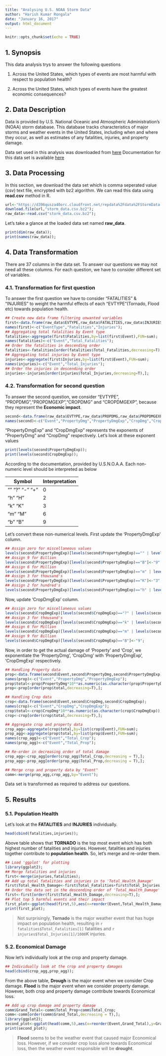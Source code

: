 ```yaml
---
title: "Analysing U.S. NOAA Storm Data"
author: "Harish Kumar Rongala"
date: "January 16, 2017"
output: html_document
---
```


```r
knitr::opts_chunk$set(echo = TRUE)
```

## 1. Synopsis

This data analysis trys to answer the following questions

1. Across the United States, which types of events are most harmful with respect to population health?


2. Across the United States, which types of events have the greatest economic consequences?




## 2. Data Description

Data is provided by U.S. National Oceanic and Atmospheric Administration's (NOAA) storm database. This database tracks characteristics of major storms and weather events in the United States, including when and where they occur, as well as estimates of any fatalities, injuries, and property damage.

Data set used in this analysis was downloaded from [here](https://d396qusza40orc.cloudfront.net/repdata%2Fdata%2FStormData.csv.bz2)
Documentation for this data set is available [here](https://d396qusza40orc.cloudfront.net/repdata%2Fpeer2_doc%2Fpd01016005curr.pdf)



## 3. Data Processing

In this section, we download the data set which is comma seperated value (csv) text file, encrypted with bz2 algorithm. We can read this data using __read.csv__ method in R.


```r
url<-"https://d396qusza40orc.cloudfront.net/repdata%2Fdata%2FStormData.csv.bz2";
download.file(url,"storm_data.csv.bz2");
raw_data<-read.csv("storm_data.csv.bz2");
```

Let's take a glance at the loaded data set named **raw_data**.
```r
print(dim(raw_data));
print(names(raw_data));
```

## 4. Data Transformation


There are 37 columns in the data set. To answer our questions we may not need all these columns. For each question, we have to consider different set of variables. 

### 4.1. Transformation for first question

To answer the first question we have to consider "FATALITIES" & "INJURIES" to weight the harmful effects of each "EVTYPE"(Tornado, Flood etc) towards population health. 

```r
## Create new data frame filtering unwanted variables
first<-data.frame(raw_data$EVTYPE,raw_data$FATALITIES,raw_data$INJURIES);
names(first)<-c("EventType","Fatalities","Injuries");
## Aggregating total fatalities by Event type
fatalities<-aggregate(first$Fatalities,by=list(first$Event),FUN=sum);
names(fatalities)<-c("Event","Total_Fatalities");
## Order the fatalities in descending order
fatalities<-fatalities[order(fatalities$Total_Fatalities,decreasing=T),];
## Aggregating total injuries by Event type
injuries<-aggregate(first$Injuries,by=list(first$Event),FUN=sum);
names(injuries)<-c("Event","Total_Injuries");
## Order the injuries in descending order
injuries<-injuries[order(injuries$Total_Injuries,decreasing=T),];
```


### 4.2. Transformation for second question

To answer the second question, we consider "EVTYPE", "PROPDMG","PROPDMGEXP","CROPDMG" and "CROPDMGEXP", because they represent the **Economic impact**.

```r
second<-data.frame(raw_data$EVTYPE,raw_data$PROPDMG,raw_data$PROPDMGEXP,raw_data$CROPDMG,raw_data$CROPDMGEXP);
names(second)<-c("Event","PropertyDmg","PropertyDmgExp","CropDmg","CropDmgExp");


```

"PropertyDmgExp" and "CropDmgExp" represents the exponents of "PropertyDmg" and "CropDmg" respectively. Let's look at these exponent values

```r
print(levels(second$PropertyDmgExp));
print(levels(second$CropDmgExp));
```

According to the documentation, provided by U.S.N.O.A.A. Each non-numeric level should be interpreted as below


|   Symbol       |    Interpretation  |
-----------------|---------------------
| "" "?" "-" "+" |          0         |
|    "h" "H"     |          2         |
|    "k" "K"     |          3         |
|    "m" "M"     |          6         |
|    "b" "B"     |          9         |

Let's convert these non-numerical levels. First update the 'PropertyDmgExp' column.


```r
## Assign zero for miscellaneous values
levels(second$PropertyDmgExp)[levels(second$PropertyDmgExp)=="" | levels(second$PropertyDmgExp)=="-" | levels(second$PropertyDmgExp)=="?" | levels(second$PropertyDmgExp)=="+"]<-"0";
## Assign 9 for Billion
levels(second$PropertyDmgExp)[levels(second$PropertyDmgExp)=="B"]<-"9";
## Assign 6 for Million
levels(second$PropertyDmgExp)[levels(second$PropertyDmgExp)=="m" | levels(second$PropertyDmgExp)=="M"]<-"6";
## Assign 3 for thousand's
levels(second$PropertyDmgExp)[levels(second$PropertyDmgExp)=="K"]<-"3";
## Assign 2 for hundred's
levels(second$PropertyDmgExp)[levels(second$PropertyDmgExp)=="h" | levels(second$PropertyDmgExp)=="H"]<-"2";

```


Now, update 'CropDmgExp' column.

```r
## Assign zero for miscellaneous values
levels(second$CropDmgExp)[levels(second$CropDmgExp)=="?" | levels(second$CropDmgExp)==""]<-"0";
## Assign 3 for thousand's
levels(second$CropDmgExp)[levels(second$CropDmgExp)=="k" | levels(second$CropDmgExp)=="K"]<-"3";
## Assign 6 for Million
levels(second$CropDmgExp)[levels(second$CropDmgExp)=="m" | levels(second$CropDmgExp)=="M"]<-"6";
## Assign 9 for Billion
levels(second$CropDmgExp)[levels(second$CropDmgExp)=="B"]<-"9";
```

Now, in order to get the actual damage of 'Property' and 'Crop', we exponentiate the 'PropertyDmg', 'CropDmg' with 'PropertyDmgExp', 'CropDmgExp' respectively.

```r
## Handling Property data
prop<-data.frame(second$Event,second$PropertyDmg,second$PropertyDmgExp);
names(prop)<-c("Event","PropertyDmg","PropertyDmgExp");
prop$total<-prop$PropertyDmg*10**as.numeric(as.character(prop$PropertyDmgExp));
prop<-prop[order(prop$total,decreasing=T),];

## Handling Crop data
crop<-data.frame(second$Event,second$CropDmg,second$CropDmgExp);
names(crop)<-c("Event","CropDmg","CropDmgExp");
crop$total<-crop$CropDmg*10**as.numeric(as.character(crop$CropDmgExp));
crop<-crop[order(crop$total,decreasing=T),];

## Aggregate crop and property data
crop_agg<-aggregate(crop$total,by=list(crop$Event),FUN=sum);
prop_agg<-aggregate(prop$total,by=list(prop$Event),FUN=sum);
names(crop_agg)<-c("Event","Total_Crop");
names(prop_agg)<-c("Event","Total_Prop");

## Re-order in decreasing order of total damage
crop_agg<-crop_agg[order(crop_agg$Total_Crop,decreasing = T),];
prop_agg<-prop_agg[order(prop_agg$Total_Prop,decreasing = T),];

## Merge crop and property data by "Event"
comm<-merge(prop_agg,crop_agg,by="Event");

```

Data set is transformed as required to address our questions.

## 5. Results

### 5.1. Population Health

Let's look at the **FATALITIES** and **INJURIES** individually.
```r
head(cbind(fatalities,injuries));
```

Above table shows that **TORNADO** is the top most event which has both highest number of fatalities and injuries. However, fatalities and injuries together contribute to **population health**. So, let's merge and re-order them.

```r
## Load 'ggplot' for plotting
library(ggplot2);
## Merge fatalities and injuries
first<-merge(injuries,fatalities);
## Add up total fatalities and injuries in to 'Total_Health_Damage'
first$Total_Health_Damage<-first$Total_Fatalities+first$Total_Injuries;
## Order the data set in the descending order of 'Total_Health_Damage'
first<-first[order(first$Total_Health_Damage,decreasing=T),];
## Plot top 5 harmful events and their impact
first_plot<-ggplot(head(first,5),aes(x=reorder(Event,Total_Health_Damage),y=Total_Health_Damage,fill=Total_Health_Damage))+geom_bar(stat="identity")+labs(title="Total Health Damage by Event",y="Total number of fatalities and injuries",x="Weather Events")+coord_flip();
print(first_plot);

```

> 
                Not surprisingly, **Tornado** is the major weather event that has huge impact on population health, resulting in `r fatalities$Total_Fatalities[1]` fatalities and `r injuries$Total_Injuries[1]/1000`K  injuries.

### 5.2. Economical Damage

Now let's individually look at the crop and property damage. 
```r
## Individually look at the crop and property damages
head(cbind(crop_agg,prop_agg));
```

From the above table, **Drough** is the major event when we consider Crop damage. **Flood** is the major event when we consider property damage. However, both crop and property damage contribute towards Economical loss.

```r
## Add up crop damage and property damage
comm$Grand_Total<-comm$Total_Prop+comm$Total_Crop;
comm<-comm[order(comm$Grand_Total,decreasing = T),];
library(ggplot2);
second_plot<-ggplot(head(comm,5),aes(x=reorder(Event,Grand_Total),y=Grand_Total,fill=Grand_Total))+geom_bar(stat="identity")+labs(title="Total Economical damage by event",x="Weather Events",y="Total crop and property damage")+coord_flip();
print(second_plot);
```

> 
                **Flood** seems to be the weather event that caused major Economical loss. However, if we consider crop loss alone towards Economical loss, then the weather event responsible will be **drought**.



